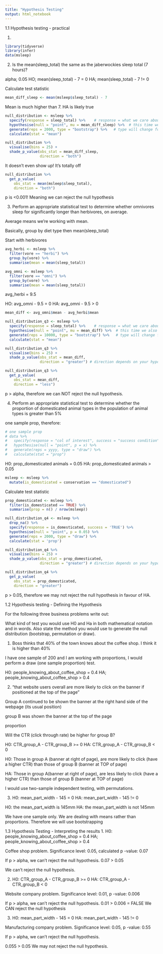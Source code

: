 ```yaml
---
title: "Hypothesis Testing"
output: html_notebook
---
```


1.1 Hypothesis testing - practical

1.
```r
library(tidyverse)
library(infer)
data(msleep)
```


2.
Is the mean(sleep_total) the same as the jaberwockies sleep total (7 hours)?

alpha; 0.05
HO; mean(sleep_total) - 7 = 0
HA; mean(sleep_total) - 7 != 0

Calculate test statistic
```r
mean_diff_sleep <- mean(msleep$sleep_total) - 7
```

Mean is much higher than 7. HA is likely true

```r
null_distribution <- msleep %>% 
  specify(response = sleep_total) %>%    # response = what we care about (average rating)
  hypothesise(null = "point", mu = mean_diff_sleep) %>%  # this time we also hypothesise
  generate(reps = 2000, type = "bootstrap") %>%   # type will change for different tests
  calculate(stat = "mean")
```

```r
null_distribution %>% 
  visualise(bins = 25) +
  shade_p_value(obs_stat = mean_diff_sleep,
                direction = "both")
```

It doesn't even show up! It's totally off

```r
null_distribution %>% 
  get_p_value(
    obs_stat = mean(msleep$sleep_total),
    direction = "both")
```

p is <0.001! Meaning we can reject the null hypothesis


3.
Perform an appropriate statistical test to determine whether omnivores sleep for significantly longer than herbivores, on average.

Average means we're working with mean.

Basically, group by diet type then mean(sleep_total)


Start with herbivores
```r
avg_herbi <- msleep %>% 
  filter(vore == "herbi") %>% 
  group_by(vore) %>% 
  summarise(mean = mean(sleep_total))

avg_omni <- msleep %>% 
  filter(vore == "omni") %>% 
  group_by(vore) %>% 
  summarise(mean = mean(sleep_total))
```

avg_herbi = 9.5

HO: avg_omni - 9.5 = 0
HA: avg_omni - 9.5 > 0



```r
mean_diff <- avg_omni$mean - avg_herbi$mean

null_distribution_q3 <- msleep %>% 
  specify(response = sleep_total) %>%    # response = what we care about (average rating)
  hypothesise(null = "point", mu = mean_diff) %>%  # this time we also hypothesise
  generate(reps = 10000, type = "bootstrap") %>%   # type will change for different tests
  calculate(stat = "mean")
```

```r
null_distribution_q3 %>% 
  visualise(bins = 25) +
  shade_p_value(obs_stat = mean_diff,
                direction = "greater") # direction depends on your hypothosese 

null_distribution_q3 %>% 
  get_p_value(
    obs_stat = mean_diff,
    direction = "less")
```

p > alpha, therefore we can NOT reject the null hypothesis.


4. Perform an appropriate statistical test to determine whether the proportion of domesticated animal types in the population of animal types is greater than 5%

one sample prop, therefore:
```r
# one sample prop
# data %>% 
#   specify(response = "col of interest", success = "success condition") %>% 
#   hypothesise(null = "point", p = x) %>% 
#   generate(reps = yyyy, type = "draw") %>% 
#   calculate(stat = "prop")
```


H0: prop_domesticated animals = 0.05
HA: prop_domesticated animals > 0.05
```r
msleep <- msleep %>% 
  mutate(is_domesticated = conservation == "domesticated")
```


Calculate test statistic
```r
prop_domesticated <- msleep %>% 
  filter(is_domesticated == TRUE) %>% 
  summarise(prop = n() / nrow(msleep))
```


```r
null_distribution_q4 <- msleep %>% 
  drop_na() %>% 
  specify(response = is_domesticated, success = 'TRUE') %>% 
  hypothesise(null = "point", p = 0.05) %>% 
  generate(reps = 2000, type = "draw") %>% 
  calculate(stat = 'prop')
```
```r
null_distribution_q4 %>% 
  visualise(bins = 25) +
  shade_p_value(obs_stat = prop_domesticated,
                direction = "greater") # direction depends on your hypothosese 

null_distribution_q4 %>% 
  get_p_value(
    obs_stat = prop_domesticated,
    direction = "greater")
```

p > 0.05, therefore we may not reject the null hypothesis in favour of HA.




1.2 Hypothesis testing - Defining the Hypothesis

For the following three business problems write out:

What kind of test you would use
H0
 and Ha
 in both mathematical notation and in words.
Also state the method you would use to generate the null distribution (bootstrap, permutation or draw).


1.
Boss thinks that 40% of the town knows about the coffee shop. I think it is higher than 40%

I have one sample of 200 and I am working with proportions, I would perform a draw (one sample proportion) test.

H0: people_knowing_about_coffee_shop = 0.4
HA; people_knowing_about_coffee_shop > 0.4


2.
"that website users overall are more likely to click on the banner if positioned at the top of the page"

Group A
 continued to be shown the banner at the right hand side of the webpage (its usual position)
 
  group B
 was shown the banner at the top of the page
 
 proportion
 
Will the CTR (click through rate) be higher for group B?

H0: CTR_group_A - CTR_group_B >= 0
HA: CTR_group_A - CTR_group_B < 0

H0: Those in group A (banner at right of page), are more likely to click (have a higher CTR) than those of group B (banner at TOP of page)

HA: Those in group A(banner at right of page), are less likely to click (have a higher CTR) than those of group B (banner at TOP of page)

I would use two-sample independent testing, with permutations.



3.
H0: mean_part_width - 145 = 0
HA: mean_part_width - 145 != 0

H0: the mean_part_width is 145mm
HA: the mean_part_width is not 145mm

We have one sample only. We are dealing with means rather than proportions. Therefore we will use bootstrapping


1.3 Hypothesis Testing - Interpreting the results
1.
H0: people_knowing_about_coffee_shop = 0.4
HA; people_knowing_about_coffee_shop > 0.4

Coffee shop problem. Significance level: 0.05, calculated p
-value: 0.07

If p > alpha, we can't reject the null hypothesis.
0.07 > 0.05

We can't reject the null hypothesis.


2.
H0: CTR_group_A - CTR_group_B >= 0
HA: CTR_group_A - CTR_group_B < 0

Website company problem. Significance level: 0.01, p
-value: 0.006

If p > alpha, we can't reject the null hypothesis.
0.01 > 0.006 = FALSE
We CAN reject the null hypothesis




3.
H0: mean_part_width - 145 = 0
HA: mean_part_width - 145 != 0

Manufacturing company problem. Significance level: 0.05, p
-value: 0.55

If p > alpha, we can't reject the null hypothesis.

0.055 > 0.05
We may not reject the null hypothesis.
